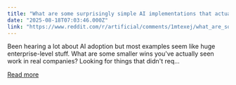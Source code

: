 ```yaml
---
title: "What are some surprisingly simple AI implementations that actually move the needle internally?"
date: "2025-08-18T07:03:46.000Z"
link: "https://www.reddit.com/r/artificial/comments/1mtexej/what_are_some_surprisingly_simple_ai/"
---
```


Been hearing a lot about AI adoption but most examples seem like huge enterprise-level stuff. What are some smaller wins you've actually seen work in real companies? Looking for things that didn't req...

[Read more](https://www.reddit.com/r/artificial/comments/1mtexej/what_are_some_surprisingly_simple_ai/)
